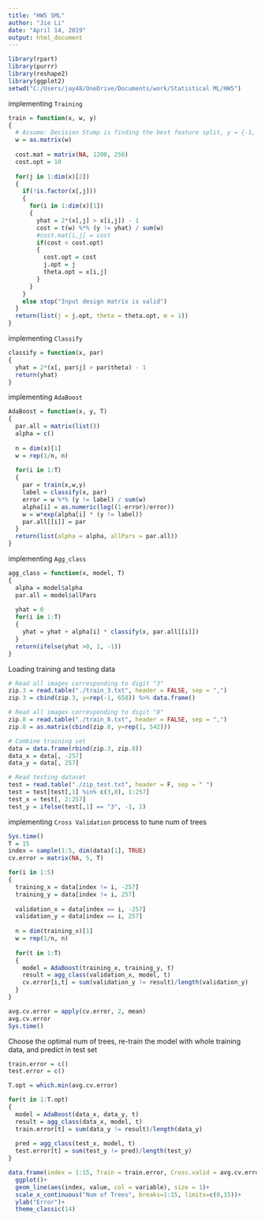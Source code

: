 ```yaml
---
title: "HW5 SML"
author: "Jie Li"
date: "April 14, 2019"
output: html_document
---
```


```r
library(rpart)
library(purrr)
library(reshape2)
library(ggplot2)
setwd("C:/Users/jay48/OneDrive/Documents/work/Statistical ML/HW5")
```

implementing `Training`
```r
train = function(x, w, y)
{
  # Assume: Decision Stump is finding the best feature split, y = {-1, 1}
  w = as.matrix(w)
  
  cost.mat = matrix(NA, 1200, 256)
  cost.opt = 10
  
  for(j in 1:dim(x)[2])
  {
    if(!is.factor(x[,j]))
    {
      for(i in 1:dim(x)[1])
      {
        yhat = 2*(x[,j] > x[i,j]) - 1
        cost = t(w) %*% (y != yhat) / sum(w)
        #cost.mat[i,j] = cost
        if(cost < cost.opt)
        {
          cost.opt = cost
          j.opt = j
          theta.opt = x[i,j]
        }
      }
    }
    else stop("Input design matrix is valid")
  }
  return(list(j = j.opt, theta = theta.opt, m = 1)) 
}
```

implementing `Classify`
```r
classify = function(x, par)
{
  yhat = 2*(x[, par$j] > par$theta) - 1
  return(yhat)
}
```

implementing `AdaBoost`
```r
AdaBoost = function(x, y, T)
{
  par.all = matrix(list())
  alpha = c()
  
  n = dim(x)[1]
  w = rep(1/n, n)
  
  for(i in 1:T)
  {
    par = train(x,w,y)
    label = classify(x, par)
    error = w %*% (y != label) / sum(w)
    alpha[i] = as.numeric(log((1-error)/error))
    w = w*exp(alpha[i] * (y != label)) 
    par.all[[i]] = par
  }
  return(list(alpha = alpha, allPars = par.all))
}
```

implementing `Agg_class`
```r
agg_class = function(x, model, T)
{
  alpha = model$alpha
  par.all = model$allPars
  
  yhat = 0
  for(i in 1:T)
  {
    yhat = yhat + alpha[i] * classify(x, par.all[[i]])
  }
  return(ifelse(yhat >0, 1, -1))
}
```

Loading training and testing data
```r
# Read all images corresponding to digit "3"
zip.3 = read.table("./train_3.txt", header = FALSE, sep = ",") 
zip.3 = cbind(zip.3, y=rep(-1, 658)) %>% data.frame()

# Read all images corresponding to digit "8"
zip.8 = read.table("./train_8.txt", header = FALSE, sep = ",")
zip.8 = as.matrix(cbind(zip.8, y=rep(1, 542)))

# Combine training set
data = data.frame(rbind(zip.3, zip.8))
data_x = data[, -257]
data_y = data[, 257]

# Read testing dataset
test = read.table("./zip_test.txt", header = F, sep = " ")
test = test[test[,1] %in% c(3,8), 1:257]
test_x = test[, 2:257]
test_y = ifelse(test[,1] == "3", -1, 1)

```

implementing `Cross Validation` process to tune num of trees
```r
Sys.time()
T = 15
index = sample(1:5, dim(data)[1], TRUE)
cv.error = matrix(NA, 5, T)

for(i in 1:5)
{
  training_x = data[index != i, -257]
  training_y = data[index != i, 257]
  
  validation_x = data[index == i, -257]
  validation_y = data[index == i, 257]
  
  n = dim(training_x)[1]
  w = rep(1/n, n)
    
  for(t in 1:T)
  {
    model = AdaBoost(training_x, training_y, t)
    result = agg_class(validation_x, model, t)
    cv.error[i,t] = sum(validation_y != result)/length(validation_y)
  }
}

avg.cv.error = apply(cv.error, 2, mean)
avg.cv.error
Sys.time()
```

Choose the optimal num of trees, re-train the model with whole training data, and predict in test set 
```r
train.error = c()
test.error = c()

T.opt = which.min(avg.cv.error)

for(t in 1:T.opt)
{
  model = AdaBoost(data_x, data_y, t)
  result = agg_class(data_x, model, t)
  train.error[t] = sum(data_y != result)/length(data_y)
  
  pred = agg_class(test_x, model, t)
  test.error[t] = sum(test_y != pred)/length(test_y)
}

data.frame(index = 1:15, Train = train.error, Cross.valid = avg.cv.error, Test = test.error) %>% melt("index") %>%
  ggplot()+
  geom_line(aes(index, value, col = variable), size = 1)+
  scale_x_continuous("Num of Trees", breaks=1:15, limits=c(0,15))+
  ylab("Error")+
  theme_classic(14)
  

```



